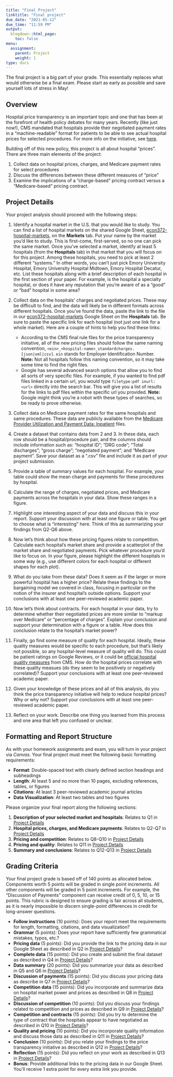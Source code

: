 ```yaml
---
title: "Final Project"
linktitle: "Final project"
due_date: "2021-05-12"
due_time: "11:59 PM"
output:
  blogdown::html_page:
    toc: false
menu:
  assignment:
    parent: Project
    weight: 1
type: docs
---
```

The final project is a big part of your grade. This essentially replaces what would otherwise be a final exam. Please start as early as possible and save yourself lots of stress in May!


## Overview
Hospital price transparency is an important topic and one that has been at the forefront of health policy debates for many years. Recently (like just now!), CMS mandated that hospitals provide their negotiated payment rates in a "machine-readable" format for patients to be able to see actual hospital prices for selected procedures. For more info on the initiative, see [here](https://www.cms.gov/hospital-price-transparency). 

Building off of this new policy, this project is all about hospital "prices". There are three main elements of the project:

1. Collect data on hospital prices, charges, and Medicare payment rates for select procedures
2. Discuss the differences between these different measures of "price"
3. Examine the implications of a "charge-based" pricing contract versus a "Medicare-based" pricing contract. 

## Project Details {#steps}
Your project analysis should proceed with the following steps:

1. Identify a hospital market in the U.S. that you would like to study. You can find a list of hospital markets on the shared Google Sheet, [econ372-hospital-markets](https://docs.google.com/spreadsheets/d/1uMsKWUxqYZb_JAx54A9tpK0pREnVLKf3Xv-vuLuCmkY/edit?usp=sharing), on the **Markets** tab. Put your name by the market you'd like to study. This is first-come, first-served, so no one can pick the same market. Once you've selected a market, identify at least 5 hospitals (from the **Hospitals** tab) in that market that you will focus on for this project. Among these hospitals, you need to pick at least 2 different "systems." In other words, you can't just pick Emory University Hospital, Emory University Hospital Midtown, Emory Hospital Decatur, etc. List these hospitals along with a brief description of each hospital in the first section of your paper. For example, is the hospital a specialty hospital, or does it have any reputation that you're aware of as a "good" or "bad" hospital in some area?

2. Collect data on the hospitals' charges and negotiated prices. These may be difficult to find, and the data will likely be in different formats across different hospitals. Once you've found the data, paste the link to the file in our [econ372-hospital-markets](https://docs.google.com/spreadsheets/d/1uMsKWUxqYZb_JAx54A9tpK0pREnVLKf3Xv-vuLuCmkY/edit?usp=sharing) Google Sheet on the **Hospitals** tab. Be sure to paste the specific link for each hospital (not just one link for a whole market). Here are a couple of hints to help you find these links:

    + According to the CMS final rule files for the price transparency initiative, all of the new pricing files should follow the same naming convention, `<ein>_<hospital-name>_standardcharges.[json|xml|csv]`. `ein` stands for Employer Identification Number. **Note:** Not all hospitals follow this naming convention, so it may take some time to find the right files.
    + Google has several advanced search options that allow you to find all sorts of very specific files. For example, if you wanted to find pdf files linked in a certain url, you would type `filetype:pdf inurl: <url>` directly into the search bar. This will give you a list of results for the links to pdf files within the specific url you provided. **Note:** Google might think you're a robot with these types of searches, so be ready to prove otherwise.

3. Collect data on Medicare payment rates for the same hospitals and same procedures. These data are publicly available from the [Medicare Provider Utilization and Payment Data: Inpatient](https://www.cms.gov/Research-Statistics-Data-and-Systems/Statistics-Trends-and-Reports/Medicare-Provider-Charge-Data/Inpatient) files.

4. Create a dataset that contains data from 2 and 3. In these data, each row should be a hospital/procedure pair, and the columns should include information such as: "hospital ID"; "DRG code"; "Total discharges"; "gross charge"; "negotiated payment"; and "Medicare payment". Save your dataset as a ".csv" file and include it as part of your project submission.

5. Provide a table of summary values for each hospital. For example, your table could show the mean charge and payments for these procedures by hospital. 

6. Calculate the range of charges, negotiated prices, and Medicare payments across the hospitals in your data. Show these ranges in a figure.

7. Highlight one interesting aspect of your data and discuss this in your report. Support your discussion with at least one figure or table. You get to choose what is "interesting" here. Think of this as summarizing your findings from Q2-Q6 above.

8. Now let's think about how these pricing figures relate to competition. Calculate each hospital's market share and provide a scatterplot of the market share and negotiated payments. Pick whatever procedure you'd like to focus on. In your figure, please highlight the different hospitals in some way (e.g., use different colors for each hospital or different shapes for each plot). 

9. What do you take from these data? Does it seem as if the larger or more powerful hospital has a higher price? Relate these findings to the bargaining model we covered in class, focusing in particular on the notion of the insurer and hospital's outside options. Support your conclusions with at least one peer-reviewed academic paper.

10. Now let's think about contracts. For each hospital in your data, try to determine whether their negotiated prices are more similar to "markup over Medicare" or "percentage of charges". Explain your conclusion and support your determination with a figure or a table. How does this conclusion relate to the hospital's market power?

11. Finally, go find some measure of quality for each hospital. Ideally, these quality measures would be specific to each procedure, but that's likely not possible, so any hospital-level measure of quality will do. This could be patient ratings on Google Reviews, or it could be [official hospital quality measures](https://qualitynet.cms.gov/inpatient/public-reporting/overall-ratings) from CMS. How do the hospital prices correlate with these quality measues (do they seem to be positively or negatively correlated)? Support your conclusions with at least one peer-reviewed academic paper.

12. Given your knowledge of these prices and all of this analysis, do you think the price transparency initiative will help to reduce hospital prices? Why or why not? Support your conclusions with at least one peer-reviewed academic paper.

13. Reflect on your work. Describe one thing you learned from this process and one area that left you confused or unclear. 

## Formatting and Report Structure {#format}
As with your homework assignments and exam, you will turn in your project via *Canvas*. Your final project must meet the following basic formatting requirements: 

- **Format**: Double-spaced text with clearly defined section headings and subheadings
- **Length**: At least 5 and no more than 10 pages, excluding references, tables, or figures
- **Citations**: At least 3 peer-reviewed academic journal articles
- **Data Visualization**: At least two tables and two figures 

Please organize your final report along the following sections:

1. **Description of your selected market and hospitals**: Relates to Q1 in [Project Details](#steps)
2. **Hospital prices, charges, and Medicare payments**: Relates to Q2-Q7 in [Project Details](#steps)
3. **Pricing and competition**: Relates to Q8-Q10 in [Project Details](#steps)
4. **Pricing and quality**: Relates to Q11 in [Project Details](#steps)
5. **Summary and conclusions**: Relates to Q12-Q13 in [Project Details](#steps)


## Grading Criteria
Your final project grade is based off of 140 points as allocated below. Components worth 5 points will be graded in single point increments. All other components will be graded in 5 point increments. For example, the "Discussion of Payments" component can receive credit of 0, 5, 10, or 15 points. This rubric is designed to ensure grading is fair across all students, as it is nearly impossible to discern single-point differences in credit for long-answer questions.

- **Follow instructions** (10 points): Does your report meet the requirements for length, formatting, citations, and data visualization?
- **Grammar** (5 points): Does your report have sufficiently few grammatical mistakes, typos, etc.?
- **Pricing data** (5 points): Did you provide the link to the pricing data in our Google Sheet as described in Q2 in [Project Details](#steps)?
- **Complete data** (15 points): Did you create and submit the final dataset as described in Q4 in [Project Details](#steps)?
- **Data summary** (20 points): Did you summarize your data as described in Q5 and Q6 in [Project Details](#steps)?
- **Discussion of payments** (15 points): Did you discuss your pricing data as describe in Q7 in [Project Details](#steps)?
- **Competition data** (15 points): Did you incorporate and summarize data on hospital market power and prices as described in Q8 in [Project Details](#steps)?
- **Discussion of competition** (10 points): Did you discuss your findings related to competition and prices as described in Q9 in [Project Details](#steps)?
- **Competition and contracts** (15 points): Did you try to determine the type of contract that the hospitals appear to have negotiated as described in Q10 in [Project Details](#steps)?
- **Quality and pricing** (10 points): Did you incorporate quality information and discuss those data as described in Q11 in [Project Details](#steps)?
- **Conclusion** (10 points): Did you relate your findings to the price transparency initiative as described in Q12 in [Project Details](#steps)?
- **Reflection** (15 points): Did you reflect on your work as described in Q13 in [Project Details](#steps)?
- **Bonus**: Provide additional links to the pricing data in our Google Sheet. You'll receive 1 extra point for every extra link you provide.